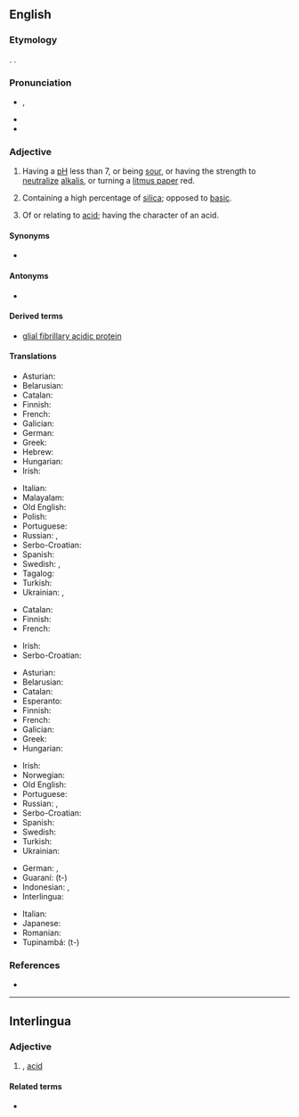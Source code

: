 ==English==

===Etymology===
{{suffix|en|acid|ic}}. {{doublet|en|acidy}}.

===Pronunciation===
* {{a|US}} {{IPA|en|/əˈsɪdɪk/}}, {{enPR|əsĭdʹĭk}}
* {{audio|en|LL-Q1860 (eng)-Vealhurl-acidic.wav|Audio (Southern England)}}
* {{hyphenation|en|a|cid|ic}}

===Adjective===
{{en-adj}}

# {{lb|en|chemistry}} Having a [[pH]] less than 7, or being [[sour]], or having the strength to [[neutralize]] [[alkali]]s, or turning a [[litmus paper]] red.
# {{lb|en|mineralogy}} Containing a high percentage of [[silica]]; opposed to [[basic]].
# Of or relating to [[acid]]; having the character of an acid.
#: {{coi|en|an '''acidic''' [[solution]]}}

====Synonyms====
* {{l|en|acid}}

====Antonyms====
* {{sense|having pH less than 7}} {{l|en|basic}}

====Derived terms====
* [[glial fibrillary acidic protein]]

====Translations====
{{trans-top|chemistry: having pH less than 7}}
* Asturian: {{t+|ast|ácidu}}
* Belarusian: {{t|be|кі́слы|m|sc=Cyrl}}
* Catalan: {{t+|ca|àcid}}
* Finnish: {{t+|fi|hapan}}
* French: {{t+|fr|acide}}
* Galician: {{t+|gl|ácido}}
* German: {{t+|de|sauer}}
* Greek: {{t+|el|όξινος|sc=Grek}}
* Hebrew: {{t|he|חֻמְצִי|tr=ẖumtzí}}
* Hungarian: {{t+|hu|savas}}
* Irish: {{t|ga|aigéadach}}
{{trans-mid}}
* Italian: {{t+|it|acido}}
* Malayalam: {{t+|ml|അമ്ല}}
* Old English: {{t|ang|āfor}}
* Polish: {{t+|pl|kwasowy}}
* Portuguese: {{t+|pt|ácido}}
* Russian: {{t+|ru|кисло́тный}}, {{t+|ru|ки́слый}}
* Serbo-Croatian: {{t+|sh|kȉseo}}
* Spanish: {{t+|es|ácido}}
* Swedish: {{t+|sv|sur}}, {{t+|sv|syrlig}}
* Tagalog: {{t|tl|malala}}
* Turkish: {{t+|tr|asidik}}
* Ukrainian: {{t|uk|кисло́тний}}, {{t|uk|ки́слий}}
{{trans-bottom}}

{{trans-top|mineralogy: containing a high percentage of silica}}
* Catalan: {{t+|ca|àcid}}
* Finnish: {{t+|fi|hapan}}
* French: {{t+check|fr|acide}}
{{trans-mid}}
* Irish: {{t|ga|aigéadach}}
* Serbo-Croatian: {{t+|sh|kȉseo}}
{{trans-bottom}}

{{trans-top|of or relating to acid}}
* Asturian: {{t+|ast|ácidu}}
* Belarusian: {{t|be|кі́слы|m|sc=Cyrl}}
* Catalan: {{t+|ca|àcid}}
* Esperanto: {{t+|eo|acida}}
* Finnish: {{t+|fi|hapan}}
* French: {{t+|fr|acide}}
* Galician: {{t+|gl|ácido}}
* Greek: {{t+|el|όξινος|sc=Grek}}
* Hungarian: {{t+|hu|savas}}
{{trans-mid}}
* Irish: {{t|ga|aigéadach}}
* Norwegian: {{t+|no|syrlig}}
* Old English: {{t|ang|āfor}}
* Portuguese: {{t+|pt|ácido}}
* Russian: {{t+|ru|кисло́тный}}, {{t+|ru|ки́слый}}
* Serbo-Croatian: {{t+|sh|kisèlīnskī}}
* Spanish: {{t+|es|ácido}}
* Swedish: {{t|sv|syra-}}
* Turkish: {{t+|tr|asidik}}
* Ukrainian: {{t|uk|кисло́тний}}
{{trans-bottom}}

{{checktrans-top}}
* German: {{t+check|de|sauer}}, {{t+check|de|säurehaltig}}
* Guaraní: {{t-check|gn|ái}} (t-) <!-- wtf is this???? -->
* Indonesian: {{t+check|id|asam}}, {{t-check|id|[[sifat|bersifat]] [[asam]]}} {{attention|id|2=was "[[sifat|bersifat]] [[asam]]" - assumed sum-of-parts; if an idiom, remove the wikilinks to the individual words. see [[User:Kephir/gadgets/xte#Translation_fixing]]}}
* Interlingua: {{t-check|ia|acide}}
{{trans-mid}}
* Italian: {{t+check|it|acido}}
* Japanese: {{t+check|ja|酸性|tr=[[さんせい]], sansei|sc=Jpan}}
* Romanian: {{t+check|ro|acid}}
* Tupinambá: {{t-check|tpn|aî}} (t-) <!-- wtf is this???? -->
{{trans-bottom}}

===References===
* {{R:Webster 1913}}

----

==Interlingua==

===Adjective===
{{ia-adj|-}}

# {{l|en|acidic}}, [[acid]]

====Related terms====
* {{l|ia|acido}}